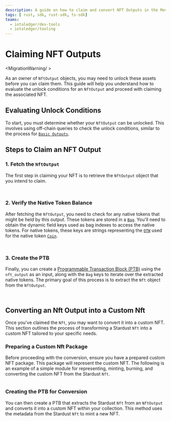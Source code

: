 ```yaml
---
description: A guide on how to claim and convert NFT Outputs in the Move-based IOTA ledger.
tags: [ rust, sdk, rust-sdk, ts-sdk]
teams:
  - iotaledger/dev-tools
  - iotaledger/tooling
---
```



# Claiming NFT Outputs

<MigrationWarning/ >

As an owner of `NftOutput` objects, you may need to unlock these assets before you can claim them. 
This guide will help you understand how to evaluate the unlock conditions for an `NftOutput` and proceed with claiming the associated NFT.

## Evaluating Unlock Conditions

To start, you must determine whether your `NftOutput` can be unlocked. 
This involves using off-chain queries to check the unlock conditions, 
similar to the process for [`Basic Outputs`](basic.mdx).

## Steps to Claim an NFT Output

### 1. Fetch the `NftOutput`

The first step in claiming your NFT is to retrieve the `NftOutput` object that you intend to claim.

<Tabs groupId="language">
<TabItem value="typescript" label="TypeScript">

```typescript file=<rootDir>/docs/examples/typescript/src/stardust/nft-output-claim.ts#L24-L44
```

</TabItem>
<TabItem value="rust" label="Rust">

```rust file=<rootDir>/docs/examples/rust/stardust/nft-output-claim.rs#L56-L80
```

</TabItem>
</Tabs>

### 2. Verify the Native Token Balance

After fetching the `NftOutput`, you need to check for any native tokens that might be held by this output. 
These tokens are stored in a [`Bag`](../../../references/framework/iota/bag). 
You'll need to obtain the dynamic field keys used as bag indexes to access the native tokens. 
For native tokens, these keys are strings 
representing the [`OTW`](../../iota-101/move-overview/one-time-witness.mdx) used for the native token 
[`Coin`](../../../references/framework/iota/coin.mdx#struct-coin).


<Tabs groupId="language">
<TabItem value="typescript" label="TypeScript">

```typescript file=<rootDir>/docs/examples/typescript/src/stardust/nft-output-claim.ts#L46-L66
```

</TabItem>
<TabItem value="rust" label="Rust">

```rust file=<rootDir>/docs/examples/rust/stardust/nft-output-claim.rs#L82-L107
```

</TabItem>
</Tabs>

### 3. Create the PTB

Finally, 
you can create a [Programmable Transaction Block (PTB)](../../iota-101/transactions/ptb/building-programmable-transaction-blocks-ts-sdk.mdx) using the `nft_output` as an input, 
along with the `Bag` keys to iterate over the extracted native tokens. 
The primary goal of this process is to extract the `Nft` object from the `NftOutput`.

<Tabs groupId="language">
<TabItem value="typescript" label="TypeScript">

```typescript file=<rootDir>/docs/examples/typescript/src/stardust/nft-output-claim.ts#L68-L120
```

</TabItem>
<TabItem value="rust" label="Rust">

```rust file=<rootDir>/docs/examples/rust/stardust/nft-output-claim.rs#L109-L175
```

</TabItem>
</Tabs>

## Converting an Nft Output into a Custom Nft

Once you've claimed the `Nft`, you may want to convert it into a custom NFT. 
This section outlines the process of transforming a Stardust `Nft` into a custom NFT tailored to your specific needs.

### Preparing a Custom Nft Package

Before proceeding with the conversion, ensure you have a prepared custom NFT package.
This package will represent the custom NFT. 
The following is an example of a simple module for representing, minting, burning,
and converting the custom NFT from the Stardust `Nft`.

<Tabs groupId="language">
<TabItem value="move" label="Move">

```move file=<rootDir>/docs/examples/move/custom_nft/sources/nft.move
```

</TabItem>
</Tabs>

### Creating the PTB for Conversion

You can then create a PTB that extracts the Stardust `Nft` from an `NftOutput` and converts it into a custom NFT within your collection. 
This method uses the metadata from the Stardust `Nft` to mint a new NFT.

<Tabs groupId="language">
<TabItem value="typescript" label="TypeScript">

```typescript file=<rootDir>/docs/examples/typescript/src/stardust/nft-migration.ts#L39-L85
```

</TabItem>
<TabItem value="rust" label="Rust">

```rust file=<rootDir>/docs/examples/rust/stardust/nft-migration.rs#L77-L137
```

</TabItem>
</Tabs>
